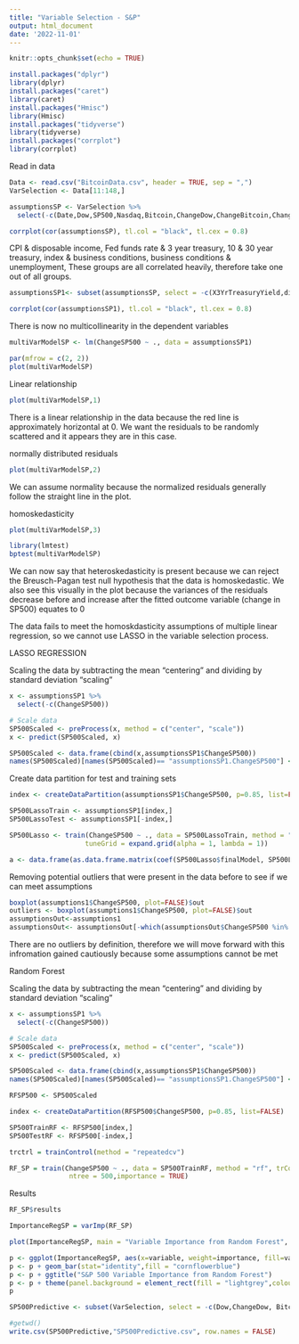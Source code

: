 ```yaml
---
title: "Variable Selection - S&P"
output: html_document
date: '2022-11-01'
---
```


```r
knitr::opts_chunk$set(echo = TRUE)
```

```r
install.packages("dplyr")
library(dplyr)
install.packages("caret")
library(caret)
install.packages("Hmisc")
library(Hmisc)
install.packages("tidyverse")
library(tidyverse)
install.packages("corrplot")
library(corrplot)

```

Read in data
```r
Data <- read.csv("BitcoinData.csv", header = TRUE, sep = ",")
VarSelection <- Data[11:148,]
```

```r
assumptionsSP <- VarSelection %>% 
  select(-c(Date,Dow,SP500,Nasdaq,Bitcoin,ChangeDow,ChangeBitcoin,ChangeNasdaq))

corrplot(cor(assumptionsSP), tl.col = "black", tl.cex = 0.8)
```
CPI & disposable income, Fed funds rate & 3 year treasury, 10 & 30 year treasury, index & business conditions, business conditions & unemployment, 
These groups are all correlated heavily, therefore take one out of all groups.

```r
assumptionsSP1<- subset(assumptionsSP, select = -c(X3YrTreasuryYield,disposable.Value,X30YrTreasuryYield,BusinessConditions,Unemployment) )

corrplot(cor(assumptionsSP1), tl.col = "black", tl.cex = 0.8)
```
There is now no multicollinearity in the dependent variables

```r
multiVarModelSP <- lm(ChangeSP500 ~ ., data = assumptionsSP1)

par(mfrow = c(2, 2))
plot(multiVarModelSP)
```



Linear relationship
```r
plot(multiVarModelSP,1)
```
There is a linear relationship in the data because the red line is  approximately horizontal at 0. We want the residuals to be randomly scattered and it appears they are in this case.


normally distributed residuals
```r
plot(multiVarModelSP,2)
```
We can assume normality because the normalized residuals generally follow the straight line in the plot.

homoskedasticity
```r
plot(multiVarModelSP,3)
```

```r
library(lmtest)
bptest(multiVarModelSP)
```
We can now say that heteroskedasticity is present because we can reject the Breusch-Pagan test null hypothesis that the data is homoskedastic. We also see this visually in the plot because the variances of the residuals decrease before and increase after the fitted outcome variable (change in SP500) equates to 0

The data fails to meet the homoskdasticity assumptions of multiple linear regression, so we cannot use LASSO in the variable selection process.

LASSO REGRESSION

Scaling the data by subtracting the mean "centering" and dividing by standard deviation "scaling"
```r
x <- assumptionsSP1 %>% 
  select(-c(ChangeSP500))

# Scale data
SP500Scaled <- preProcess(x, method = c("center", "scale"))
x <- predict(SP500Scaled, x)

SP500Scaled <- data.frame(cbind(x,assumptionsSP1$ChangeSP500))
names(SP500Scaled)[names(SP500Scaled)== "assumptionsSP1.ChangeSP500"] <- "ChangeSP500"

```

Create data partition for test and training sets
```r
index <- createDataPartition(assumptionsSP1$ChangeSP500, p=0.85, list=FALSE)

SP500LassoTrain <- assumptionsSP1[index,]
SP500LassoTest <- assumptionsSP1[-index,]
```

```r
SP500Lasso <- train(ChangeSP500 ~ ., data = SP500LassoTrain, method = "glmnet", 
                   tuneGrid = expand.grid(alpha = 1, lambda = 1))
```

```r
a <- data.frame(as.data.frame.matrix(coef(SP500Lasso$finalModel, SP500Lasso$bestTune$lambda)))

```


Removing potential outliers that were present in the data before to see if we can meet assumptions

```r
boxplot(assumptions1$ChangeSP500, plot=FALSE)$out
outliers <- boxplot(assumptions1$ChangeSP500, plot=FALSE)$out
assumptionsOut<-assumptions1
assumptionsOut<- assumptionsOut[-which(assumptionsOut$ChangeSP500 %in% outliers),]
```

There are no outliers by definition, therefore we will move forward with this infromation gained cautiously because some assumptions cannot be met


Random Forest

Scaling the data by subtracting the mean "centering" and dividing by standard deviation "scaling"
```r
x <- assumptionsSP1 %>% 
  select(-c(ChangeSP500))

# Scale data
SP500Scaled <- preProcess(x, method = c("center", "scale"))
x <- predict(SP500Scaled, x)

SP500Scaled <- data.frame(cbind(x,assumptionsSP1$ChangeSP500))
names(SP500Scaled)[names(SP500Scaled)== "assumptionsSP1.ChangeSP500"] <- "ChangeSP500"

```

```r
RFSP500 <- SP500Scaled

index <- createDataPartition(RFSP500$ChangeSP500, p=0.85, list=FALSE)

SP500TrainRF <- RFSP500[index,]
SP500TestRF <- RFSP500[-index,]
```

```r
trctrl = trainControl(method = "repeatedcv")

RF_SP = train(ChangeSP500 ~ ., data = SP500TrainRF, method = "rf", trControl = trctrl,
               ntree = 500,importance = TRUE)
```

Results
```r
RF_SP$results
```

```r
ImportanceRegSP = varImp(RF_SP)

plot(ImportanceRegSP, main = "Variable Importance from Random Forest", ylab = "Independent Variables", col = "darkolivegreen3" )
```

```r
p <- ggplot(ImportanceRegSP, aes(x=variable, weight=importance, fill=variable)) 
p <- p + geom_bar(stat="identity",fill = "cornflowerblue")
p <- p + ggtitle("S&P 500 Variable Importance from Random Forest")
p <- p + theme(panel.background = element_rect(fill = "lightgrey",colour = "lightgrey"))
p
```



```r
SP500Predictive <- subset(VarSelection, select = -c(Dow,ChangeDow, Bitcoin,ChangeBitcoin, SP500, Nasdaq,ChangeNasdaq, X3YrTreasuryYield, disposable.Value, X30YrTreasuryYield, BusinessConditions, Unemployment, EquityMktUncertainty, ConsumerUnemployment,EconomicPolicy,Prices))


```


```r
#getwd()
write.csv(SP500Predictive,"SP500Predictive.csv", row.names = FALSE)
````





